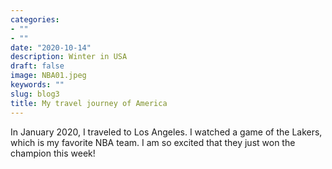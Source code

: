 ```yaml
---
categories:
- ""
- ""
date: "2020-10-14"
description: Winter in USA
draft: false
image: NBA01.jpeg
keywords: ""
slug: blog3
title: My travel journey of America
---
```


In January 2020, I traveled to Los Angeles. I watched a game of the Lakers, which is my favorite NBA team. I am so excited that they just won the champion this week! 
